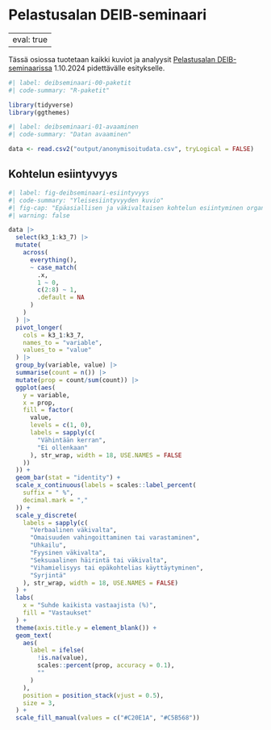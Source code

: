# Pelastusalan DEIB-seminaari {#sec-deibseminaari}

---
eval: true
---

Tässä osiossa tuotetaan kaikki kuviot ja analyysit [Pelastusalan DEIB-seminaarissa](https://sppl.fi/deib2024/) 1.10.2024 pidettävälle esitykselle.

```r
#| label: deibseminaari-00-paketit
#| code-summary: "R-paketit"

library(tidyverse)
library(ggthemes)

```

```r
#| label: deibseminaari-01-avaaminen
#| code-summary: "Datan avaaminen"

data <- read.csv2("output/anonymisoitudata.csv", tryLogical = FALSE)

```

## Kohtelun esiintyvyys {#sec-deibseminaari-esiintyvyys}

```r
#| label: fig-deibseminaari-esiintyvyys
#| code-summary: "Yleisesiintyvyyden kuvio"
#| fig-cap: "Epäasiallisen ja väkivaltaisen kohtelun esiintyminen organisaatioiden sisällä viimeisen 12 kuukauden ajan"
#| warning: false

data |>
  select(k3_1:k3_7) |>
  mutate(
    across(
      everything(),
      ~ case_match(
        .x,
        1 ~ 0,
        c(2:8) ~ 1,
        .default = NA
      )
    )
  ) |>
  pivot_longer(
    cols = k3_1:k3_7,
    names_to = "variable",
    values_to = "value"
  ) |>
  group_by(variable, value) |>
  summarise(count = n()) |>
  mutate(prop = count/sum(count)) |>
  ggplot(aes(
    y = variable,
    x = prop,
    fill = factor(
      value,
      levels = c(1, 0),
      labels = sapply(c(
        "Vähintään kerran",
        "Ei ollenkaan"
      ), str_wrap, width = 18, USE.NAMES = FALSE
    ))
  )) +
  geom_bar(stat = "identity") +
  scale_x_continuous(labels = scales::label_percent(
    suffix = " %",
    decimal.mark = ","
  )) +
  scale_y_discrete(
    labels = sapply(c(
      "Verbaalinen väkivalta",
      "Omaisuuden vahingoittaminen tai varastaminen",
      "Uhkailu",
      "Fyysinen väkivalta",
      "Seksuaalinen häirintä tai väkivalta",
      "Vihamielisyys tai epäkohtelias käyttäytyminen",
      "Syrjintä"
    ), str_wrap, width = 18, USE.NAMES = FALSE)
  ) +
  labs(
    x = "Suhde kaikista vastaajista (%)",
    fill = "Vastaukset"
  ) +
  theme(axis.title.y = element_blank()) + 
  geom_text(
    aes(
      label = ifelse(
        !is.na(value),
        scales::percent(prop, accuracy = 0.1),
        ""
      )
    ),
    position = position_stack(vjust = 0.5),
    size = 3,
  ) + 
  scale_fill_manual(values = c("#C20E1A", "#C5B568"))
```
